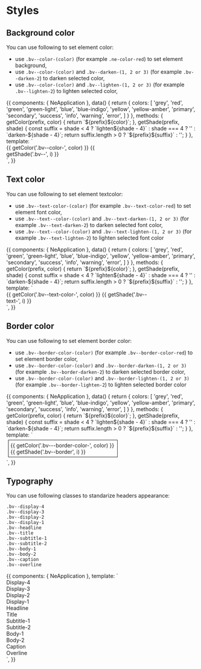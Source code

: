 

<Meta title="Getting started|Styles" decorators={[withA11y]} />

# Styles

## Background color

You can use following to set element color:

- use `.bv--color-(color)` (for example `.ne-color-red`) to set element background,
- use `.bv--color-(color)` and `.bv--darken-(1, 2 or 3)` (for example `.bv--darken-2`) to darken selected color,
- use `.bv--color-(color)` and `.bv--lighten-(1, 2 or 3)` (for example `.bv--lighten-2`) to lighten selected color,

<Preview>
  <Story name="Background color">
    {{
      components: { NeApplication },
      data() {
        return {
          colors: [
            'grey',
            'red',
            'green',
            'green-light',
            'blue',
            'blue-indigo',
            'yellow',
            'yellow-amber',
            'primary',
            'secondary',
            'success',
            'info',
            'warning',
            'error',
          ]
        }
      },
      methods: {
        getColor(prefix, color) {
          return `${prefix}${color}`;
        },
        getShade(prefix, shade) {
          const suffix = shade < 4 ? `lighten${shade - 4}` : shade === 4 ? '' : `darken-${shade - 4}`;
          return suffix.length > 0 ? `${prefix}${suffix}` : '';
        }
      },
      template: `
        <ne-application>
          <div style="display: flex;flex-wrap: wrap;">
            <div v-for="(color, index) in colors" :key="index" style="width: 300px;">
              <div v-for="i in 7" :key="i" :class="[getColor('bv--color-', color), getShade('bv--', i)]">{{ getColor('.bv--color-', color) }} {{ getShade('.bv--', i) }}</div>
            </div>
          </div>
        </ne-application>`,
    }}
  </Story>
</Preview>

## Text color

You can use following to set element textcolor:

- use `.bv--text-color-(color)` (for example `.bv--text-color-red`) to set element font color,
- use `.bv--text--color-(color)` and `.bv--text-darken-(1, 2 or 3)` (for example `.bv--text-darken-2`) to darken selected font color,
- use `.bv--text--color-(color)` and `.bv--text-lighten-(1, 2 or 3)` (for example `.bv--text-lighten-2`) to lighten selected font color

<Preview>
  <Story name="Text color">
    {{
      components: { NeApplication },
      data() {
        return {
          colors: [
            'grey',
            'red',
            'green',
            'green-light',
            'blue',
            'blue-indigo',
            'yellow',
            'yellow-amber',
            'primary',
            'secondary',
            'success',
            'info',
            'warning',
            'error',
          ]
        }
      },
      methods: {
        getColor(prefix, color) {
          return `${prefix}${color}`;
        },
        getShade(prefix, shade) {
          const suffix = shade < 4 ? `lighten${shade - 4}` : shade === 4 ? '' : `darken-${shade - 4}`;
          return suffix.length > 0 ? `${prefix}${suffix}` : '';
        }
      },
      template: `
        <ne-application>
          <div style="display: flex;flex-wrap: wrap;">
            <div v-for="(color, index) in colors" :key="index" style="width: 400px;">
              <div v-for="i in 7" :key="i" :class="[getColor('bv--text-color-', color), getShade('bv--text-', i)]">{{ getColor('.bv--text-color-', color) }} {{ getShade('.bv--text-', i) }}</div>
            </div>
          </div>
        </ne-application>`,
    }}
  </Story>
</Preview>

## Border color

You can use following to set element border color:

- use `.bv--border-color-(color)` (for example `.bv--border-color-red`) to set element border color,
- use `.bv--border-color-(color)` and `.bv--border-darken-(1, 2 or 3)` (for example `.bv--border-darken-2`) to darken selected border color,
- use `.bv--border-color-(color)` and `.bv--border-lighten-(1, 2 or 3)` (for example `.bv--border-lighten-2`) to lighten selected border color

<Preview>
  <Story name="Border color">
    {{
      components: { NeApplication },
      data() {
        return {
          colors: [
            'grey',
            'red',
            'green',
            'green-light',
            'blue',
            'blue-indigo',
            'yellow',
            'yellow-amber',
            'primary',
            'secondary',
            'success',
            'info',
            'warning',
            'error',
          ]
        }
      },
      methods: {
        getColor(prefix, color) {
          return `${prefix}${color}`;
        },
        getShade(prefix, shade) {
          const suffix = shade < 4 ? `lighten${shade - 4}` : shade === 4 ? '' : `darken-${shade - 4}`;
          return suffix.length > 0 ? `${prefix}${suffix}` : '';
        }
      },
      template: `
        <ne-application>
          <div style="display: flex;flex-wrap: wrap;">
            <div v-for="(color, index) in colors" :key="index" style="width: 300px;">
              <div v-for="i in 7" :key="i" :class="[getColor('bv--border-color-', color), getShade('bv--border-', i)]" style="border-width: 1px; border-style: solid; padding: 5px; margin: 5px;">{{ getColor('.bv---border-color-', color) }} <br> {{ getShade('.bv--border', i) }}</div>
            </div>
          </div>
        </ne-application>`,
    }}
  </Story>
</Preview>

## Typography

You can use following classes to standarize headers appearance:

```
.bv--display-4
.bv--display-3
.bv--display-2
.bv--display-1
.bv--headline
.bv--title
.bv--subtitle-1
.bv--subtitle-2
.bv--body-1
.bv--body-2
.bv--caption
.bv--overline
```

<Preview>
  <Story name="Typography">
    {{
      components: { NeApplication },
      template: `
        <ne-application>
          <div>
            <div class="bv--display-4">Display-4</div>
            <div class="bv--display-3">Display-3</div>
            <div class="bv--display-2">Display-2</div>
            <div class="bv--display-1">Display-1</div>
            <div class="bv--headline">Headline</div>
            <div class="bv--title">Title</div>
            <div class="bv--subtitle-1">Subtitle-1</div>
            <div class="bv--subtitle-2">Subtitle-2</div>
            <div class="bv--body-1">Body-1</div>
            <div class="bv--body-2">Body-2</div>
            <div class="bv--caption">Caption</div>
            <div class="bv--overline">Overline</div>
          </div>
        </ne-application>`,
    }}
  </Story>
</Preview>
